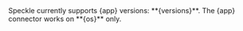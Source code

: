 <Info>
  Speckle currently supports {app} versions: **{versions}**.
  The {app} connector works on **{os}** only.
</Info>

